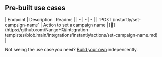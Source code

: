 
## Pre-built use cases

<AccordionGroup>


<Accordion title="Others">
| Endpoint | Description | Readme |
| - | - | - |
| `POST /instantly/set-campaign-name` | Action to set a campaign name | [🔗](https://github.com/NangoHQ/integration-templates/blob/main/integrations/instantly/actions/set-campaign-name.md) |
</Accordion>

</AccordionGroup>

<Tip>Not seeing the use case you need? [Build your own](https://docs.nango.dev/guides/customize/setup) independently.</Tip>
